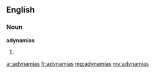 ==English==

===Noun===
'''adynamias'''

# {{plural of|adynamia}}

[[ar:adynamias]]
[[fr:adynamias]]
[[mg:adynamias]]
[[my:adynamias]]
